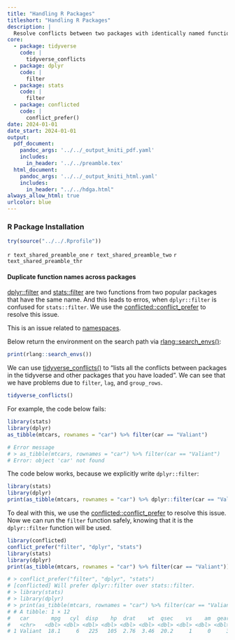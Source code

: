 ```yaml
---
title: "Handling R Packages"
titleshort: "Handling R Packages"
description: |
  Resolve conflicts between two packages with identically named function.
core:
  - package: tidyverse
    code: |
      tidyverse_conflicts
  - package: dplyr 
    code: |
      filter
  - package: stats 
    code: |
      filter
  - package: conflicted
    code: |
      conflict_prefer()
date: 2024-01-01
date_start: 2024-01-01
output:
  pdf_document:
    pandoc_args: '../../_output_kniti_pdf.yaml'
    includes:
      in_header: '../../preamble.tex'
  html_document:
    pandoc_args: '../../_output_kniti_html.yaml'
    includes:
      in_header: "../../hdga.html"
always_allow_html: true
urlcolor: blue
---
```


### R Package Installation

```r
try(source("../../.Rprofile"))
```

`r text_shared_preamble_one`
`r text_shared_preamble_two`
`r text_shared_preamble_thr`

#### Duplicate function names across packages

[dplyr::filter](https://dplyr.tidyverse.org/reference/filter.html) and [stats::filter](https://www.rdocumentation.org/packages/stats/versions/3.6.2/topics/filter) are two functions from two popular packages that have the same name. And this leads to erros, when `dplyr::filter` is confused for `stats::filter`. We use the [conflicted::conflict_prefer](https://conflicted.r-lib.org/reference/conflict_prefer.html) to resolve this issue. 

This is an issue related to [namespaces](https://rlang.r-lib.org/reference/ns_env.html).

Below return the environment on the search path via [rlang::search_envs()](https://rlang.r-lib.org/reference/search_envs.html):

```r
print(rlang::search_envs())
```

We can use [tidyverse_conflicts()](https://tidyverse.tidyverse.org/reference/tidyverse_conflicts.html) to "lists all the conflicts between packages in the tidyverse and other packages that you have loaded". We can see that we have problems due to `filter`, `lag`, and `group_rows`.

```r
tidyverse_conflicts()
```

For example, the code below fails: 

```r
library(stats)
library(dplyr)
as_tibble(mtcars, rownames = "car") %>% filter(car == "Valiant")

# Error message
# > as_tibble(mtcars, rownames = "car") %>% filter(car == "Valiant")
# Error: object 'car' not found
```

The code below works, because we explicitly write `dplyr::filter`:

```r
library(stats)
library(dplyr)
print(as_tibble(mtcars, rownames = "car") %>% dplyr::filter(car == "Valiant"))
```

To deal with this, we use the [conflicted::conflict_prefer](https://conflicted.r-lib.org/reference/conflict_prefer.html) to resolve this issue. Now we can run the `filter` function safely, knowing that it is the `dplyr::filter` function will be used.

```r
library(conflicted)
conflict_prefer("filter", "dplyr", "stats")
library(stats)
library(dplyr)
print(as_tibble(mtcars, rownames = "car") %>% filter(car == "Valiant"))

# > conflict_prefer("filter", "dplyr", "stats")
# [conflicted] Will prefer dplyr::filter over stats::filter.
# > library(stats)
# > library(dplyr)
# > print(as_tibble(mtcars, rownames = "car") %>% filter(car == "Valiant"))
# # A tibble: 1 × 12
#   car       mpg   cyl  disp    hp  drat    wt  qsec    vs    am  gear  carb
#   <chr>   <dbl> <dbl> <dbl> <dbl> <dbl> <dbl> <dbl> <dbl> <dbl> <dbl> <dbl>
# 1 Valiant  18.1     6   225   105  2.76  3.46  20.2     1     0     3     1
```

